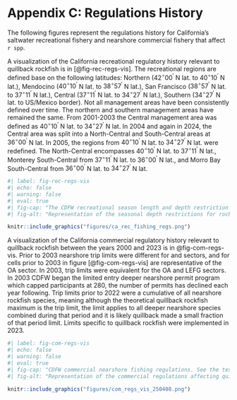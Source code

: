 # Appendix C: Regulations History

The following figures represent the regulations history for California's saltwater recreational fishery and nearshore commercial fishery that affect `r spp`.

A visualization of the California recreational regulatory history relevant to quillback rockfish is in [@fig-rec-regs-vis]. The recreational regions are defined base on the following latitudes: Northern ($42^\circ 00^\prime$ N lat. to $40^\circ 10^\prime$ N lat.), Mendocino ($40^\circ 10^\prime$ N lat. to $38^\circ 57^\prime$ N lat.), San Francisco ($38^\circ 57^\prime$ N lat. to $37^\circ 11^\prime$ N lat.), Central ($37^\circ 11^\prime$ N lat. to $34^\circ 27^\prime$ N lat.), Southern ($34^\circ 27^\prime$ N lat. to US/Mexico border). Not all management areas have been consistently defined over time. The northern and southern management areas have remained the same. From 2001-2003 the Central management area was defined as $40^\circ 10^\prime$ N lat. to $34^\circ 27^\prime$ N lat. In 2004 and again in 2024, the Central area was split into a North-Central and South-Central areas at $36^\circ 00^\prime$ N lat. In 2005, the regions from  $40^\circ 10^\prime$ N lat. to $34^\circ 27^\prime$ N lat. were redefined. The North-Central encompasses $40^\circ 10^\prime$ N lat. to $37^\circ 11^\prime$ N lat., Monterey South-Central from $37^\circ 11^\prime$ N lat. to $36^\circ 00^\prime$ N lat., and Morro Bay South-Central from $36^\circ 00^\prime$ N lat. to $34^\circ 27^\prime$ N lat.

\newpage

```r
#| label: fig-rec-regs-vis
#| echo: false 
#| warning: false 
#| eval: true 
#| fig-cap: "The CDFW recreational season length and depth restriction for nearshore rockfish by month from 2000 to 2003. A triangle indicates a regulation change mid-month. See the text for additional information."
#| fig-alt: "Representation of the seasonal depth restrictions for rockfish."

knitr::include_graphics("figures/ca_rec_fishing_regs.png")

```


A visualization of the California commercial regulatory history relevant to quillback rockfish between the years 2000 and 2023 is in @fig-com-regs-vis.  Prior to 2003 nearshore trip limits were different for \gls{lefg} and \gls{oa} sectors, and for cells prior to 2003 in figure [@fig-com-regs-vis] are representative of the OA sector. In 2003, trip limits were equivalent for the OA and LEFG sectors. In 2003 CDFW began the limited entry deeper nearshore permit program which capped participants at 280, the number of permits has declined each year following. Trip limits prior to 2022 were a cumulative of all nearshore rockfish species, meaning although the theoretical quillback rockfish maximum is the trip limit, the limit applies to all deeper nearshore species combined during that period and it is likely quillback made a small fraction of that period limit. Limits specific to quillback rockfish were implemented in 2023.


```r
#| label: fig-com-regs-vis
#| echo: false 
#| warning: false 
#| eval: true 
#| fig-cap: "CDFW commercial nearshore fishing regulations. See the text for additional description."
#| fig-alt: "Representation of the commercial regulations affecting quillback rockfish."

knitr::include_graphics("figures/com_regs_vis_250408.png")

```
